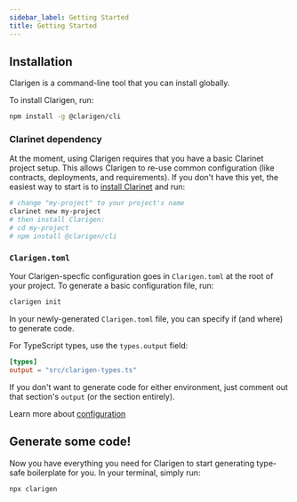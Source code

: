 ```yaml
---
sidebar_label: Getting Started
title: Getting Started
---
```


## Installation

Clarigen is a command-line tool that you can install globally.

To install Clarigen, run:

```bash
npm install -g @clarigen/cli
```

### Clarinet dependency

At the moment, using Clarigen requires that you have a basic Clarinet project setup. This allows Clarigen to re-use common configuration (like contracts, deployments, and requirements). If you don't have this yet, the easiest way to start is to [install Clarinet](https://github.com/hirosystems/clarinet#installation) and run:

```bash
# change "my-project" to your project's name
clarinet new my-project
# then install Clarigen:
# cd my-project
# npm install @clarigen/cli
```

### `Clarigen.toml`

Your Clarigen-specfic configuration goes in `Clarigen.toml` at the root of your project. To generate a basic configuration file, run:

```bash
clarigen init
```

In your newly-generated `Clarigen.toml` file, you can specify if (and where) to generate code.

For TypeScript types, use the `types.output` field:

```toml title="Clarigen.toml"
[types]
output = "src/clarigen-types.ts"
```

If you don't want to generate code for either environment, just comment out that section's `output` (or the section entirely).

Learn more about [configuration](./configuration.mdx)

## Generate some code!

Now you have everything you need for Clarigen to start generating type-safe boilerplate for you. In your terminal, simply run:

```bash
npx clarigen
```
